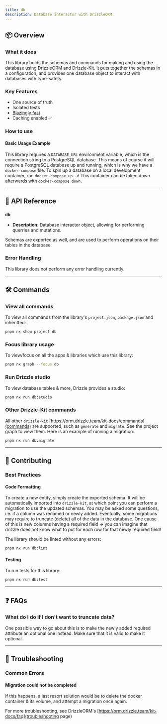 ```yaml
---
title: db
description: Database interactor with DrizzleORM.
---
```


## 📦 Overview

### What it does

This library holds the schemas and commands for making and using the database using DrizzleORM and Drizzle-Kit.
It puts together the schemas in a configuration, and provides one database object to interact with databases with type-safety.

### Key Features

- One source of truth
- Isolated tests
- [Blazingly fast](https://github.com/cuhacking/2025/issues/49)
- Caching enabled ✅

### How to use

#### Basic Usage Example

This library requires a `DATABASE_URL` environment variable, which is the connection
string to a PostgreSQL database. This means of course it will require a PostgreSQL
database up and running, which is why we have a `docker-compose` file.
To spin up a database on a local development container, run `docker-compose up -d`
This container can be taken down afterwards with `docker-compose down`.

---

## 📖 API Reference

### `db`

- **Description**: Database interactor object, allowing for performing querries and mutations. 

Schemas are exported as well, and are used to perform operations on their tables in the database.

### Error Handling

This library does not perform any error handling currently.

---

## 🛠️ Commands

### View all commands

To view all commands from the library's `project.json`, `package.json` and inheritted:
```sh title="Terminal"
pnpm nx show project db
```

### Focus library usage

To view/focus on all the apps & libraries which use this library:
```sh title="Terminal"
pnpm nx graph --focus db
```

### Run Drizzle studio

To view database tables & more, Drizzle provides a studio:
```sh title="Terminal"
pnpm nx run db:studio
```

### Other Drizzle-Kit commands

All other `drizzle-kit` [https://orm.drizzle.team/kit-docs/commands](commands) are supported, such as `generate` and `migrate`.
See the project graph to view them. Here is an example of running a migration:
```sh title="Terminal"
pnpm nx run db:migrate
```

---

## 📝 Contributing

### Best Practices

#### Code Formatting

To create a new entity, simply create the exported schema. It will be automatically
imported into `drizzle-kit`, at which point you can perform a migration to use the updated
schemas. You may be asked some questions, i.e. if a column was renamed or newly added.
Eventually, some migrations may require to truncate (delete) all of the data in the database.
One cause of this is new columns having a required field -> you can imagine that drizzle does not
know what to put for each row for that newly required field!

The library should be linted without any errors:
```sh title="Terminal"
pnpm nx run db:lint
```

#### Testing

To run tests for this library:
```sh title="Terminal"
pnpm nx run db:test
```

---

## ❓ FAQs

### What do I do if I don't want to truncate data?

One possible way to go about this is to make the newly added required attribute an optional one instead.
Make sure that it is valid to make it optional.

---

## 🛑 Troubleshooting

### Common Errors

#### Migration could not be completed

If this happens, a last resort solution would be to delete the docker container & its volume,
and attempt a migration once again.

For more troubleshooting, see DrizzleORM's [https://orm.drizzle.team/kit-docs/faq](troubleshooting page)
